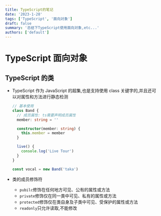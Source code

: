 ```yaml
---
title: TypeScript的笔记
date: '2023-1-28'
tags: ['TypeScript', '面向对象']
draft: false
summary: '总结下TypeScript使用面向对象,etc...'
authors: ['default']
---
```


# TypeScript 面向对象

## TypeScript 的类

- TypeScript 作为 JavaScript 的超集,也是支持使用 class 关键字的,并且还可以对属性和方法进行静态检测

  ```ts
  // 基本使用
  class Band {
    // 成员属性: ts需要声明成员属性
    member: string = ''

    constructor(member: string) {
      this.member = member
    }

    live() {
      console.log('Live Tour')
    }
  }

  const vocal = new Band('taka')
  ```

- 类的成员修饰符
  - `pubilc`修饰在任何地方可见、公有的属性或方法
  - `private`修饰仅在同一类中可见、私有的属性或方法
  - `protected`修饰仅在类自身及子类中可见、受保护的属性或方法
  - `readonly`只允许读取,不能修改

